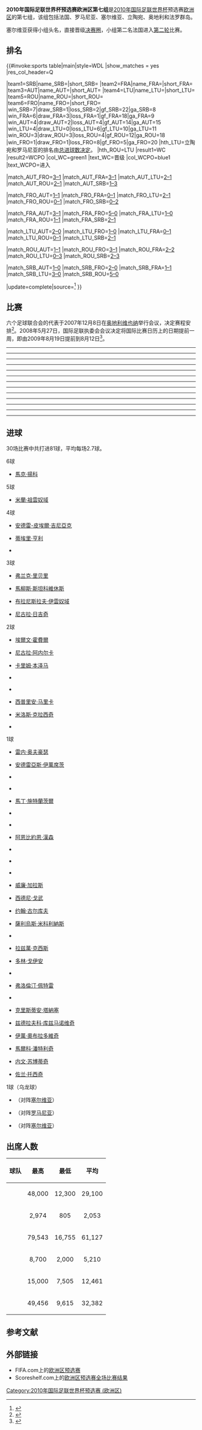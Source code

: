 {{NoteTA
|G1=足球
|G2=地名
}}

{{main|2010年國際足協世界盃外圍賽 (歐洲區)}}

'''2010年国际足联世界杯预选赛欧洲区第七组'''是[[2010年国际足联世界杯|2010年国际足联世界杯]]预选赛[[歐洲足球協會聯盟|欧洲区]]的第七组，该组包括法国、罗马尼亚、塞尔维亚、立陶宛、奥地利和法罗群岛。

塞尔维亚获得小组头名，直接晋级[[2010年国际足联世界杯|决赛圈]]，小组第二名法国进入[[2010年国际足联世界杯预选赛－欧洲区第二轮|第二轮]]比赛。

==排名==
<onlyinclude>{{#invoke:sports table|main|style=WDL
|show_matches = yes
|res_col_header=Q

<!--PLEASE READ BEFORE YOU UPDATE THE TABLE AFTER A FINAL SCORE:
1. Most importantly, make sure the score is FINAL! Don't update based on games that are still ongoing.
2. Update the record of BOTH TEAMS, not just the winner or the team you support.
3. Update EVERY COLUMN, not just Pts, in particular GF, GA, and GD (errors will be hard to detect).
4. Make sure the teams are in the correct new positions (in particular, make sure teams with the same number of points are ranked correctly based on the tiebreakers of the tournament).
If in any doubt, check with standings from official websites (such as FIFA.com) or reliable sources.
-->

|team1=SRB|name_SRB={{fb|SRB|2004}}|short_SRB={{fbicon|SRB|2004}}
|team2=FRA|name_FRA={{fb|FRA}}|short_FRA={{fbicon|FRA}}
|team3=AUT|name_AUT={{fb|AUT}}|short_AUT={{fbicon|AUT}}
|team4=LTU|name_LTU={{fb|LTU}}|short_LTU={{fbicon|LTU}}
|team5=ROU|name_ROU={{fb|ROU}}|short_ROU={{fbicon|ROU}}
|team6=FRO|name_FRO={{fb|FRO}}|short_FRO={{fbicon|FRO}}
|win_SRB=7|draw_SRB=1|loss_SRB=2|gf_SRB=22|ga_SRB=8
|win_FRA=6|draw_FRA=3|loss_FRA=1|gf_FRA=18|ga_FRA=9
|win_AUT=4|draw_AUT=2|loss_AUT=4|gf_AUT=14|ga_AUT=15
|win_LTU=4|draw_LTU=0|loss_LTU=6|gf_LTU=10|ga_LTU=11
|win_ROU=3|draw_ROU=3|loss_ROU=4|gf_ROU=12|ga_ROU=18
|win_FRO=1|draw_FRO=1|loss_FRO=8|gf_FRO=5|ga_FRO=20
<noinclude>
|hth_LTU=立陶宛和罗马尼亚的排名由[[國際足協世界盃外圍賽|总进球数决定]]。
|hth_ROU=LTU
</noinclude>
|result1=WC |result2=WCPO
|col_WC=green1  |text_WC=晋级{{nobreak|[[2010年国际足联世界杯|决赛圈]]}}
|col_WCPO=blue1 |text_WCPO=进入{{nobreak|[[2010年国际足联世界杯预选赛－欧洲区第二轮|第二轮]]}}

|match_AUT_FRO=[[#Austria_v_Faroe_Islands|3–1]]
|match_AUT_FRA=[[#Austria_v_France|3–1]]
|match_AUT_LTU=[[#Austria_v_Lithuania|2–1]]
|match_AUT_ROU=[[#Austria_v_Romania|2–1]]
|match_AUT_SRB=[[#Austria_v_Serbia|1–3]]

|match_FRO_AUT=[[#Faroe_Islands_v_Austria|1–1]]
|match_FRO_FRA=[[#Faroe_Islands_v_France|0–1]]
|match_FRO_LTU=[[#Faroe_Islands_v_Lithuania|2–1]]
|match_FRO_ROU=[[#Faroe_Islands_v_Romania|0–1]]
|match_FRO_SRB=[[#Faroe_Islands_v_Serbia|0–2]]

|match_FRA_AUT=[[#France_v_Austria|3–1]]
|match_FRA_FRO=[[#France_v_Faroe_Islands|5–0]]
|match_FRA_LTU=[[#France_v_Lithuania|1–0]]
|match_FRA_ROU=[[#France_v_Romania|1–1]]
|match_FRA_SRB=[[#France_v_Serbia|2–1]]

|match_LTU_AUT=[[#Lithuania_v_Austria|2–0]]
|match_LTU_FRO=[[#Lithuania_v_Faroe_Islands|1–0]]
|match_LTU_FRA=[[#Lithuania_v_France|0–1]]
|match_LTU_ROU=[[#Lithuania_v_Romania|0–1]]
|match_LTU_SRB=[[#Lithuania_v_Serbia|2–1]]

|match_ROU_AUT=[[#Romania_v_Austria|1–1]]
|match_ROU_FRO=[[#Romania_v_Faroe_Islands|3–1]]
|match_ROU_FRA=[[#Romania_v_France|2–2]]
|match_ROU_LTU=[[#Romania_v_Lithuania|0–3]]
|match_ROU_SRB=[[#Romania_v_Serbia|2–3]]

|match_SRB_AUT=[[#Serbia_v_Austria|1–0]]
|match_SRB_FRO=[[#Serbia_v_Faroe_Islands|2–0]]
|match_SRB_FRA=[[#Serbia_v_France|1–1]]
|match_SRB_LTU=[[#Serbia_v_Lithuania|3–0]]
|match_SRB_ROU=[[#Serbia_v_Romania|5–0]]

|update=complete|source=<ref>{{cite web|url=http://sports.sina.com.cn/g/2009-06-07/04474419939.shtml|title=世预赛积分榜：葡萄牙乌克兰进附加赛 两黑马出线|work=新浪体育|date=2009-10-15|accessdate=2020-08-11|archive-date=2015-05-31|archive-url=https://web.archive.org/web/20150531222834/http://sports.sina.com.cn/g/2009-06-07/04474419939.shtml|dead-url=no}}</ref>
}}</onlyinclude>

==比赛==
六个足球联合会的代表于2007年12月8日在[[奥地利|奥地利]][[维也纳|维也纳]]举行会议，决定赛程安排<ref>{{cite news |first=Bastien |last=Lhéritier |title=Un compromis pour ces qualifications |url=http://www.fff.fr/bleus/412484.shtml |publisher=fff.fr |date=2007-12-08 |accessdate=2008-03-29 |language=Fr |archive-date=2019-12-15 |archive-url=https://web.archive.org/web/20191215043513/https://www.fff.fr/equipes-de-france/ |dead-url=no }}</ref>。2008年5月27日，国际足联执委会会议决定将国际比赛日历上的日期提前一周，即由2009年8月19日提前到8月12日<ref>{{cite news |title=Unanimous support for 6+5, FIFA Club World Cup hosts revealed |url=https://www.fifa.com/aboutfifa/federation/bodies/media/newsid=779200.html |publisher=FIFA |dead-url=yes |archiveurl=https://web.archive.org/web/20090206012616/http://www.fifa.com/aboutfifa/federation/bodies/media/newsid%3D779200.html |archivedate=2009-02-06 |accessdate=2020-08-13 }}</ref>。

----
{{footballbox
|id = Romania v Lithuania
|date = 2008-09-06
|time = 21:00 [[UTC+03:00|UTC+03:00]]
|team1 = {{fb-rt|ROU}}
|score = 0–3
|report = [https://www.fifa.com/worldcup/matches/round=250471/match=300040879/report.html 报告]
|team2 = {{fb|LTU}}
|goals1 =
|goals2 = [[馬柳斯·斯坦科維休斯|馬柳斯·斯坦科維休斯]] {{goal|31}}<br />[[薩利烏斯·米科利納斯|薩利烏斯·米科利納斯]] {{goal|69}}<br />{{tsl|en|Mindaugas Kalonas|明多加·卡隆纳斯|明多加·卡隆纳斯}} {{goal|86}}
|stadium = [[克卢日-纳波卡|克卢日-纳波卡]][[康斯坦丁·勒杜列斯库博士球场|康斯坦丁·勒杜列斯库博士球场]]
|attendance = 14,000
|referee = {{tsl|en|Alan Kelly (referee)|艾伦·凯利|艾伦·凯利}} ([[愛爾蘭足球協會|愛爾蘭足球協會]]) }}

{{footballbox
|id = Serbia v Faroe Islands
|date = 2008-09-06
|time = 20:15 [[UTC+02:00|UTC+02:00]]
|team1 = {{fb-rt|SRB|2004}}
|score = 2–0
|report = [https://www.fifa.com/worldcup/matches/round=250471/match=300040878/report.html 报告]
|team2 = {{fb|FRO}}
|goals1 = {{tsl|en|Jón Rói Jacobsen|琼·罗伊·雅各布森|琼·罗伊·雅各布森}} {{goal|30|o.g.}}<br />[[尼古拉·日吉奇|尼古拉·日吉奇]] {{goal|88}}
|goals2 =
|stadium = [[贝尔格莱德|贝尔格莱德]][[紅星體育場|紅星體育場]]
|attendance = 9,615
|referee = {{tsl|en|Aleksei Nikolaev (referee)|阿列克谢·尼古拉耶夫|阿列克谢·尼古拉耶夫}} ([[俄羅斯足球總會|俄羅斯足球總會]]) }}

{{footballbox
|id = Austria v France
|date = 2008-09-06
|time = 20:45 [[UTC+02:00|UTC+02:00]]
|team1 = {{fb-rt|AUT}}
|score = 3–1
|report = [https://www.fifa.com/worldcup/matches/round=250471/match=300040880/report.html 报告]
|team2 = {{fb|FRA}}
|goals1 = [[馬克·揚科|馬克·揚科]] {{goal|8}}<br />[[雷内·奥夫豪瑟|雷内·奥夫豪瑟]] {{goal|41}}<br />[[安德雷亞斯·伊萬席茨|安德雷亞斯·伊萬席茨]] {{goal|72|pen.}}
|goals2 = [[西德尼·戈武|西德尼·戈武]] {{goal|61}}
|stadium = [[維也納|維也納]][[恩斯特·哈佩尔球场|恩斯特·哈佩尔球场]]
|attendance = 48,000
|referee = {{tsl|en|Claus Bo Larsen|克劳斯·博·拉森|克劳斯·博·拉森}} ([[丹麥足球協會|丹麥足球協會]]) }}
----
{{footballbox
|id = Faroe Islands v Romania
|date = 2008-09-10
|time = 17:30 [[UTC+01:00|UTC+01:00]]
|team1 = {{fb-rt|FRO}}
|score = 0–1
|report = [https://www.fifa.com/worldcup/matches/round=250471/match=300040877/report.html 报告]
|team2 = {{fb|ROU}}
|goals1 =
|goals2 = [[拉兹萬·克西斯|拉兹萬·克西斯]] {{goal|59}}
|stadium = [[托爾斯港|托爾斯港]][[托尔斯球场|托尔斯球场]]
|attendance = 805
|referee = {{tsl|en|Marijo Strahonja|玛丽亚·斯特拉霍尼亚|玛丽亚·斯特拉霍尼亚}} ([[克羅地亞足球總會|克羅地亞足球總會]]) }}

{{footballbox
|id = Lithuania v Austria
|date = 2008-09-10
|time = 20:30 [[UTC+03:00|UTC+03:00]]
|team1 = {{fb-rt|LTU}}
|score = 2–0
|report = [https://www.fifa.com/worldcup/matches/round=250471/match=300040875/report.html 报告]
|team2 = {{fb|AUT}}
|goals1 = {{tsl|en|Tomas Danilevičius|托马斯·丹尼维尔维奇|托马斯·丹尼维尔维奇}} {{goal|52||58}} 
|goals2 =
|stadium = [[馬里揚泊列|馬里揚泊列]]{{tsl|en|Sūduva stadium|苏度华球场|苏度华球场}}
|attendance = 4,500
|referee = [[保罗·塔伊亚文托|保罗·塔伊亚文托]] ([[意大利足球總會|意大利足球總會]]) }}

{{footballbox
|id = France v Serbia
|date = 2008-09-10
|time = 21:00 [[UTC+02:00|UTC+02:00]]
|team1 = {{fb-rt|FRA}}
|score = 2–1
|report = [https://www.fifa.com/worldcup/matches/round=250471/match=300040876/report.html 报告]
|team2 = {{fb|SRB|2004}}
|goals1 = [[蒂埃里·亨利|蒂埃里·亨利]] {{goal|53}}<br />[[尼古拉·阿内尔卡|尼古拉·阿内尔卡]] {{goal|63}}
|goals2 = [[布拉尼斯拉夫·伊雲奴域|布拉尼斯拉夫·伊雲奴域]] {{goal|75}}
|stadium = [[聖但尼_(塞納-聖但尼省)|聖但尼]][[法蘭西體育場|法蘭西體育場]]
|attendance = 53,027
|referee = [[奥莱加里欧·本奎伦卡|奥莱加里欧·本奎伦卡]] ([[葡萄牙足球總會|葡萄牙足球總會]]) }}
----
{{footballbox
|id = Faroe Islands v Austria
|date = 2008-10-11
|time = 16:00 [[UTC+01:00|UTC+01:00]]
|team1 = {{fb-rt|FRO}}
|score = 1–1
|report = [https://www.fifa.com/worldcup/matches/round=250471/match=300040872/report.html 报告]
|team2 = {{fb|AUT}}
|goals1 = {{tsl|en|Bogi Løkin|博吉·洛金|博吉·洛金}} {{goal|47}}
|goals2 = [[馬丁·施特蘭茨爾|馬丁·施特蘭茨爾]] {{goal|49}}
|stadium = [[托爾斯港|托爾斯港]][[托尔斯球场|托尔斯球场]]
|attendance = 1,800
|referee = {{tsl|en|Darko Ceferin|达科·塞费林|达科·塞费林}} ([[斯洛文尼亞足球協會|斯洛文尼亞足球協會]]) }}

{{footballbox
|id = Serbia v Lithuania
|date = 2008-10-11
|time = 20:15 [[UTC+02:00|UTC+02:00]]
|team1 = {{fb-rt|SRB|2004}}
|score = 3–0
|report = [https://www.fifa.com/worldcup/matches/round=250471/match=300040873/report.html 报告]
|team2 = {{fb|LTU}}
|goals1 = [[布拉尼斯拉夫·伊雲奴域|布拉尼斯拉夫·伊雲奴域]] {{goal|6}}<br />[[米洛斯·克拉西奇|米洛斯·克拉西奇]] {{goal|34}}<br />[[尼古拉·日吉奇|尼古拉·日吉奇]] {{goal|82}}
|goals2 =
|stadium = [[贝尔格莱德|贝尔格莱德]][[紅星體育場|紅星體育場]]
|attendance = 22,000
|referee = [[文奴·米捷圖·干沙利斯|文奴·米捷圖·干沙利斯]] ([[西班牙皇家足球協會|西班牙皇家足球協會]]) }}

{{footballbox
|id = Romania v France
|date = 2008-10-11
|time = 21:40 [[UTC+03:00|UTC+03:00]]
|team1 = {{fb-rt|ROU}}
|score = 2–2
|report = [https://www.fifa.com/worldcup/matches/round=250471/match=300040874/report.html 报告]
|team2 = {{fb|FRA}}
|goals1 = [[弗洛倫汀·佩特雷|弗洛倫汀·佩特雷]] {{goal|6}}<br />[[多林·戈伊安|多林·戈伊安]] {{goal|17}}
|goals2 = [[弗兰克·里贝里|弗兰克·里贝里]] {{goal|36}}<br />[[约翰·古尔库夫|约翰·古尔库夫]] {{goal|69}}
|stadium = [[康斯坦察|康斯坦察]]{{tsl|en|Stadionul Farul|法鲁尔体育场|法鲁尔体育场}}
|attendance = 12,800
|referee = [[弗兰克·德布莱克雷|弗兰克·德布莱克雷]] ([[皇家比利時足球協會|皇家比利時足球協會]]) }}
----
{{footballbox
|id = Lithuania v Faroe Islands
|date = 2008-10-15
|time = 19:00 [[UTC+03:00|UTC+03:00]]
|team1 = {{fb-rt|LTU}}
|score = 1–0
|report = [https://www.fifa.com/worldcup/matches/round=250471/match=300040870/report.html 报告]
|team2 = {{fb|FRO}}
|goals1 = {{tsl|en|Tomas Danilevičius|托马斯·丹尼维尔维奇|托马斯·丹尼维尔维奇}} {{goal|20}}
|goals2 =
|stadium = [[考那斯|考那斯]]{{tsl|en|S. Darius and S. Girėnas Stadium|大流士和吉雷德克纳普斯体育场|大流士和吉雷德克纳普斯体育场}}
|attendance = 5,000
|referee = {{tsl|en|Costas Kapitanis||Costas Kapitanis}} ([[塞浦路斯足球協會|塞浦路斯足球協會]]) }}

{{footballbox
|id = Austria v Serbia
|date = 2008-10-15
|time = 20:30 [[UTC+02:00|UTC+02:00]]
|team1 = {{fb-rt|AUT}}
|score = 1–3
|report = [https://www.fifa.com/worldcup/matches/round=250471/match=300040871/report.html 报告]
|team2 = {{fb|SRB|2004}}
|goals1 = [[馬克·揚科|馬克·揚科]] {{goal|80}}
|goals2 = [[米洛斯·克拉西奇|米洛斯·克拉西奇]] {{goal|15}}<br />[[米蘭·祖雲奴域|米蘭·祖雲奴域]] {{goal|18}}<br />[[伊萬·奧布拉多維奇|伊萬·奧布拉多維奇]] {{goal|24}}
|stadium = [[維也納|維也納]][[恩斯特·哈佩尔球场|恩斯特·哈佩尔球场]]
|attendance = 47,998
|referee = {{tsl|en|Mike Riley (referee)|迈克·赖利|迈克·赖利}} ([[英格蘭足球總會|英格蘭足球總會]]) }}
----
{{footballbox
|id = Romania v Serbia
|date = 2009-03-28
|time = 19:45 [[UTC+02:00|UTC+02:00]]
|team1 = {{fb-rt|ROU}}
|score = 2–3
|report = [https://www.fifa.com/worldcup/matches/round=250471/match=300041088/report.html 报告]
|team2 = {{fb|SRB|2004}}
|goals1 = [[西普里安·马里卡|西普里安·马里卡]] {{goal|50}}<br />{{tsl|en|Dorel Stoica|多雷尔·斯托伊卡|多雷尔·斯托伊卡}} {{goal|74}}
|goals2 = [[米蘭·祖雲奴域|米蘭·祖雲奴域]] {{goal|18}}<br />{{tsl|en|Dorel Stoica|多雷尔·斯托伊卡|多雷尔·斯托伊卡}} {{goal|44|o.g.}}<br />[[布拉尼斯拉夫·伊雲奴域|布拉尼斯拉夫·伊雲奴域]] {{goal|59}}
|stadium =[[康斯坦察|康斯坦察]]{{tsl|en|Stadionul Farul|法鲁尔体育场|法鲁尔体育场}}
|attendance = 15,000
|referee = {{tsl|en|Matteo Trefoloni|马特奥·特雷福洛尼|马特奥·特雷福洛尼}} ([[意大利足球總會|意大利足球總會]]) }}

{{footballbox
|id = Lithuania v France
|date = 2009-03-28
|time = 21:45 [[UTC+02:00|UTC+02:00]]
|team1 = {{fb-rt|LTU}}
|score = 0–1
|report = [https://www.fifa.com/worldcup/matches/round=250471/match=300041087/report.html 报告]
|team2 = {{fb|FRA}}
|goals1 =
|goals2 = [[弗兰克·里贝里|弗兰克·里贝里]] {{goal|67}}
|stadium = [[考那斯|考那斯]]{{tsl|en|S. Darius and S. Girėnas Stadium|大流士和吉雷德克纳普斯体育场|大流士和吉雷德克纳普斯体育场}}
|attendance =8,700
|referee = {{tsl|en|Eric Braamhaar|埃里克·布拉姆哈尔|埃里克·布拉姆哈尔}} ([[皇家荷蘭足球協會|皇家荷蘭足球協會]]) }}
----
{{footballbox
|id = Austria v Romania
|date = 2009-04-01
|time = 20:30 [[UTC+02:00|UTC+02:00]]
|team1 = {{fb-rt|AUT}}
|score = 2–1
|report = [https://www.fifa.com/worldcup/matches/round=250471/match=300041085/report.html 报告]
|team2 = {{fb|ROU}}
|goals1 = [[埃爾文·霍費爾|埃爾文·霍費爾]] {{goal|26||44}}
|goals2 = [[克里斯蒂安·塔納塞|克里斯蒂安·塔納塞]] {{goal|24}}
|stadium = [[克拉根福|克拉根福]][[韋爾特湖球場|韋爾特湖球場]]
|attendance =23,000
|referee = {{tsl|en|Craig Thomson (referee)|克雷格·汤姆森|克雷格·汤姆森}} ([[蘇格蘭足球協會|蘇格蘭足球協會]])}}

{{footballbox
|id = France v Lithuania
|date = 2009-04-01
|time = 21:00 [[UTC+02:00|UTC+02:00]]
|team1 = {{fb-rt|FRA}}
|score = 1–0
|report = [https://www.fifa.com/worldcup/matches/round=250471/match=300041086/report.html 报告]
|team2 = {{fb|LTU}}
|goals1 =[[弗兰克·里贝里|弗兰克·里贝里]] {{goal|75}}
|goals2 =
|stadium = [[聖但尼_(塞納-聖但尼省)|聖但尼]][[法蘭西體育場|法蘭西體育場]]
|attendance =79,543
|referee = [[侯活·韋比|侯活·韋比]] ([[英格蘭足球總會|英格蘭足球總會]]) }}
----
{{footballbox
|id = Lithuania v Romania
|date = 2009-06-06
|time = 21:00 [[UTC+03:00|UTC+03:00]]
|team1 = {{fb-rt|LTU}}
|score = 0–1
|report = [https://www.fifa.com/worldcup/matches/round=250471/match=300041084/report.html 报告]
|team2 = {{fb|ROU}}
|goals1 =
|goals2 = [[西普里安·马里卡|西普里安·马里卡]] {{goal|38}}
|stadium = [[馬里揚泊列|馬里揚泊列]]{{tsl|en|Sūduva stadium|苏度华球场|苏度华球场}}
|attendance = 5,850
|referee = [[乔纳斯·埃里克森|乔纳斯·埃里克森]] ([[瑞典足球協會|瑞典足球協會]]) }}

{{footballbox
|id = Serbia v Austria
|date = 2009-06-06
|time = 20:30 [[UTC+02:00|UTC+02:00]]
|team1 = {{fb-rt|SRB|2004}}
|score = 1–0
|report = [https://www.fifa.com/worldcup/matches/round=250471/match=300041083/report.html 报告]
|team2 = {{fb|AUT}}
|goals1 = {{tsl|en|Nenad Milijaš|内纳德·米利亚斯|内纳德·米利亚斯}} {{goal|7|pen.}}
|goals2 =
|stadium = [[贝尔格莱德|贝尔格莱德]][[紅星體育場|紅星體育場]]
|attendance = 41,000
|referee = {{tsl|en|Pieter Vink|彼得·温克|彼得·温克}} ([[皇家荷蘭足球協會|皇家荷蘭足球協會]])}}
----
{{footballbox
|id = Faroe Islands v Serbia
|date = 2009-06-10
|time = 19:15 [[UTC+01:00|UTC+01:00]]
|team1 = {{fb-rt|FRO}}
|score = 0–2
|report = [https://www.fifa.com/worldcup/matches/round=250471/match=300041082/report.html 报告]
|team2 = {{fb|SRB|2004}}
|goals1 =
|goals2 = [[米蘭·祖雲奴域|米蘭·祖雲奴域]] {{goal|44}}<br />[[内文·苏博蒂奇|内文·苏博蒂奇]] {{goal|69}}
|stadium = [[托爾斯港|托爾斯港]][[托尔斯球场|托尔斯球场]]
|attendance = 2,896
|referee=[[梅尔·列维|梅尔·列维]] ([[以色列足球協會|以色列足球協會]]) }}
----
{{footballbox
|id = Faroe Islands v France
|date = 2009-08-12
|time = 17:00 [[UTC+01:00|UTC+01:00]]
|team1 = {{fb-rt|FRO}}
|score = 0–1
|report = [https://www.fifa.com/worldcup/matches/round=250471/match=300041081/report.html 报告]
|team2 = {{fb|FRA}}
|goals1 = 
|goals2 =[[安德雷-皮埃爾·吉尼亞克|安德雷-皮埃爾·吉尼亞克]] {{goal|41}}
|stadium = [[托爾斯港|托爾斯港]][[托尔斯球场|托尔斯球场]]
|attendance = 2,974
|referee = {{tsl|en|Michael Koukoulakis|迈克尔·库库拉基斯|迈克尔·库库拉基斯}} ([[希臘足球總會|希臘足球總會]])}}
----
{{footballbox
|id = Austria v Faroe Islands
|date = 2009-09-05
|time = 20:30 [[UTC+02:00|UTC+02:00]]
|team1 = {{fb-rt|AUT}}
|score = 3–1
|report = [https://www.fifa.com/worldcup/matches/round=250471/match=300041098/report.html 报告]
|team2 = {{fb|FRO}}
|goals1 = {{tsl|en|Stefan Maierhofer|斯蒂芬·迈尔霍夫|斯蒂芬·迈尔霍夫}} {{goal|1}} <br> [[馬克·揚科|馬克·揚科]] {{goal|15||58|pen.}}
|goals2 = {{tsl|en|Andreas Lava Olsen|安德烈亚斯·奥尔森|安德烈亚斯·奥尔森}} {{goal|82}}
|stadium = [[格拉茨|格拉茨]]{{tsl|en|UPC-Arena|UPC体育场|UPC体育场}}
|attendance = 12,300
|referee = {{tsl|en|Marco Borg|马可·伯格|马可·伯格}} ([[馬爾他足球協會|馬爾他足球協會]])}}

{{footballbox
|id = France v Romania
|date = 2009-09-05
|time = 21:00 [[UTC+02:00|UTC+02:00]]
|team1 = {{fb-rt|FRA}}
|score = 1–1
|report = [https://www.fifa.com/worldcup/matches/round=250471/match=300041099/report.html 报告]
|team2 = {{fb|ROU}}
|goals1 = [[蒂埃里·亨利|蒂埃里·亨利]] {{goal|48}}
|goals2 = {{tsl|en|Julien Escudé|朱利安·埃斯库德|朱利安·埃斯库德}} {{goal|55|o.g.}}
|stadium = [[聖但尼_(塞納-聖但尼省)|聖但尼]][[法蘭西體育場|法蘭西體育場]]
|attendance = 78,209
|referee = {{tsl|en|Ivan Bebek|伊万·贝贝克|伊万·贝贝克}} ([[克羅地亞足球總會|克羅地亞足球總會]]) }}
----
{{footballbox
|id = Faroe Islands v Lithuania
|date = 2009-09-09
|time = 17:15 [[UTC+01:00|UTC+01:00]]
|team1 = {{fb-rt|FRO}}
|score = 2–1
|report = [https://www.fifa.com/worldcup/matches/round=250471/match=300041095/report.html 报告]
|team2 = {{fb|LTU}}
|goals1 ={{tsl|en|Súni Olsen|苏尼·奥尔森|苏尼·奥尔森}} {{goal|13}} <br> [[阿恩比約恩·漢森|阿恩比約恩·漢森]] {{goal|34}}
|goals2 ={{tsl|en|Tomas Danilevičius|托马斯·丹尼列维奇乌斯|托马斯·丹尼列维奇乌斯}} {{goal|22|pen.}}
|stadium = [[托夫蒂尔|托夫蒂尔]]{{tsl|en|Svangaskarð|斯万加斯卡尔体育场|斯万加斯卡尔体育场}}
|attendance = 1,942
|referee = {{tsl|en|István Vad|伊斯特万·瓦德|伊斯特万·瓦德}} ([[匈牙利足球總會|匈牙利足球總會]]) }}

{{footballbox
|id = Romania v Austria
|date = 2009-09-09
|time = 20:45 [[UTC+03:00|UTC+03:00]]
|team1 = {{fb-rt|ROU}}
|score = 1–1
|report = [https://www.fifa.com/worldcup/matches/round=250471/match=300041097/report.html 报告]
|team2 = {{fb|AUT}}
|goals1 ={{tsl|en|Gheorghe Bucur|格奥尔格·布克|格奥尔格·布克}} {{goal|54}}
|goals2 ={{tsl|en|Franz Schiemer|弗朗兹·席默|弗朗兹·席默}} {{goal|83}}
|stadium = [[布加勒斯特|布加勒斯特]]{{tsl|en|Stadionul Steaua (1974)|特星球场|特星球场}}
|attendance = 7,505
|referee = [[馬田·艾堅遜|馬田·艾堅遜]] ([[英格蘭足球總會|英格蘭足球總會]]) }}

{{footballbox
|id = Serbia v France
|date = 2009-09-09
|time = 21:00 [[UTC+02:00|UTC+02:00]]
|team1 = {{fb-rt|SRB|2004}}
|score = 1–1
|report = [https://www.fifa.com/worldcup/matches/round=250471/match=300041096/report.html 报告]
|team2 = {{fb|FRA}}
|goals1 ={{tsl|en|Nenad Milijaš|内纳德·米利亚斯|内纳德·米利亚斯}} {{goal|12|pen.}}
|goals2 =[[蒂埃里·亨利|蒂埃里·亨利]] {{goal|36}}
|stadium = [[贝尔格莱德|贝尔格莱德]][[紅星體育場|紅星體育場]]
|attendance = 49,456
|referee = [[羅拔圖·洛錫迪|羅拔圖·洛錫迪]] ([[意大利足球總會|意大利足球總會]]) }}
----
{{footballbox
|id = Austria v Lithuania
|date = 2009-10-10
|time = 20:30 [[UTC+02:00|UTC+02:00]]
|team1 = {{fb-rt|AUT}}
|score = 2–1
|report = [https://www.fifa.com/worldcup/matches/round=250471/match=300041093/report.html 报告]
|team2 = {{fb|LTU}}
|goals1 =[[馬克·揚科|馬克·揚科]] {{goal|16}}<br/> {{tsl|en|Roman Wallner|罗曼·华纳|罗曼·华纳}} {{goal|80|pen.}}
|goals2 =[[馬柳斯·斯坦科維休斯|馬柳斯·斯坦科維休斯]] {{goal|66}}
|stadium = [[因斯布鲁克|因斯布鲁克]]{{tsl|en|Tivoli Neu|新蒂沃利球场|新蒂沃利球场}}
|attendance =14,200
|referee={{tsl|en|Serge Gumienny|古米恩尼|古米恩尼}} ([[皇家比利時足球協會|皇家比利時足球協會]]) }}

{{footballbox
|id = Serbia v Romania
|date = 2009-10-10
|time = 20:30 [[UTC+02:00|UTC+02:00]]
|team1 = {{fb-rt|SRB|2004}}
|score = 5–0
|report = [https://www.fifa.com/worldcup/matches/round=250471/match=300041094/report.html 报告]
|team2 = {{fb|ROU}}
|goals1 =[[尼古拉·日吉奇|尼古拉·日吉奇]] {{goal|37}} <br> [[馬爾科·潘特利奇|馬爾科·潘特利奇]] {{goal|50}} <br> [[兹德拉夫科·库兹马诺维奇|兹德拉夫科·库兹马诺维奇]] {{goal|78}} <br> [[米蘭·祖雲奴域|米蘭·祖雲奴域]] {{goal|87||90+3}}
|goals2 = 
|stadium = [[贝尔格莱德|贝尔格莱德]][[紅星體育場|紅星體育場]]
|attendance =39,839
|referee = {{tsl|en|Costas Kapitanis|科斯塔斯·卡皮塔尼斯|科斯塔斯·卡皮塔尼斯}} ([[塞浦路斯足球協會|塞浦路斯足球協會]]) }}

{{footballbox
|id = France v Faroe Islands
|date = 2009-10-10
|time = 21:00 [[UTC+02:00|UTC+02:00]]
|team1 = {{fb-rt|FRA}}
|score = 5–0
|report = [https://www.fifa.com/worldcup/matches/round=250471/match=300041092/report.html 报告]
|team2 = {{fb|FRO}}
|goals1 =[[安德雷-皮埃爾·吉尼亞克|安德雷-皮埃爾·吉尼亞克]] {{goal|34||38}}<br>[[威廉·加拉斯|威廉·加拉斯]] {{goal|52}}<br>[[尼古拉·阿内尔卡|尼古拉·阿内尔卡]] {{goal|86}}<br>[[卡里姆·本泽马|卡里姆·本泽马]] {{goal|88}}
|goals2 =
|stadium = [[甘岡|甘岡]][[魯杜路球場|魯杜路球場]]
|attendance =16,755
|referee = {{tsl|en|Robert Małek|罗伯特·马莱克|罗伯特·马莱克}} ([[波蘭足球協會|波蘭足球協會]]) }}
----
{{footballbox
|id = Lithuania v Serbia
|date = 2009-10-14
|time = 21:00 [[UTC+03:00|UTC+03:00]]
|team1 = {{fb-rt|LTU}}
|score = 2–1
|report = [https://www.fifa.com/worldcup/matches/round=250471/match=300041090/report.html 报告]
|team2 = {{fb|SRB|2004}}
|goals1 ={{tsl|en|Mindaugas Kalonas|明多加·卡隆纳斯|明多加·卡隆纳斯}} {{goal|20|pen.}}<br>[[馬柳斯·斯坦科維休斯|馬柳斯·斯坦科維休斯]] {{goal|68|pen.}}
|goals2 =[[佐兰·托西奇|佐兰·托西奇]] {{goal|60}}
|stadium = [[馬里揚泊列|馬里揚泊列]]{{tsl|en|Sūduva stadium|苏度华球场|苏度华球场}}
|attendance =2,000
|referee = [[安东·古诺夫|安东·古诺夫]] ([[保加利亞足球聯會|保加利亞足球聯會]]) }}

{{footballbox
|id = Romania v Faroe Islands
|date = 2009-10-14
|time = 21:00 [[UTC+03:00|UTC+03:00]]
|team1 = {{fb-rt|ROU}}
|score = 3–1
|report = [https://www.fifa.com/worldcup/matches/round=250471/match=300041089/report.html 报告]
|team2 = {{fb|FRO}}
|goals1 ={{tsl|en|Iulian Apostol|朱利安·艾斯托尔|朱利安·艾斯托尔}} {{goal|16}}<br>{{tsl|en|Gheorghe Bucur|格奥尔格·布克|格奥尔格·布克}} {{goal|65}}<br>{{tsl|en|Ionuţ Mazilu|爱奥努特·马齐鲁|爱奥努特·马齐鲁}} {{goal|87}}
|goals2 ={{tsl|en|Egil á Bø|埃吉尔·伯|埃吉尔·伯}} {{goal|83}}
|stadium = [[皮亞特拉-尼亞姆茨|皮亞特拉-尼亞姆茨]]{{tsl|en|Stadionul Ceahlăul|赫勒乌体育场|赫勒乌体育场}}
|attendance =13,000
|referee = {{tsl|en|Alexander Gvardis|亚历山大·格瓦迪斯|亚历山大·格瓦迪斯}} ([[俄羅斯足球總會|俄羅斯足球總會]]) }}

{{footballbox
|id = France v Austria
|date = 2009-10-14
|time = 21:00 [[UTC+02:00|UTC+02:00]]
|team1 = {{fb-rt|FRA}}
|score = 3–1
|report = [https://www.fifa.com/worldcup/matches/round=250471/match=300041091/report.html 报告]
|team2 = {{fb|AUT}}
|goals1 =[[卡里姆·本泽马|卡里姆·本泽马]] {{goal|18}}<br>[[蒂埃里·亨利|蒂埃里·亨利]] {{goal|26|pen.}}<br>[[安德雷-皮埃爾·吉尼亞克|安德雷-皮埃爾·吉尼亞克]] {{goal|66}}
|goals2 =[[馬克·揚科|馬克·揚科]] {{goal|49}}
|stadium = [[聖但尼_(塞納-聖但尼省)|聖但尼]][[法蘭西體育場|法蘭西體育場]]
|attendance =78,099
|referee = [[佩德羅·普羅恩卡|佩德羅·普羅恩卡]] ([[葡萄牙足球總會|葡萄牙足球總會]])}}

==进球==
30场比赛中共打进81球，平均每场2.7球。

;6球
{{col-begin-small}}
{{col-3}}
*{{flagicon|AUT}} [[馬克·揚科|馬克·揚科]]
{{col-end}}

;5球
{{col-begin-small}}
{{col-3}}
*{{flagicon|SRB|2004}} [[米蘭·祖雲奴域|米蘭·祖雲奴域]]
{{col-end}}

;4球
{{col-begin-small}}
{{col-3}}
*{{flagicon|FRA}} [[安德雷-皮埃爾·吉尼亞克|安德雷-皮埃爾·吉尼亞克]]
{{col-3}}
*{{flagicon|FRA}} [[蒂埃里·亨利|蒂埃里·亨利]]
{{col-3}}
*{{flagicon|LTU}} {{tsl|en|Tomas Danilevičius|托马斯·丹尼维尔维奇|托马斯·丹尼维尔维奇}}
{{col-end}}

;3球
{{col-begin-small}}
{{col-3}}
*{{flagicon|FRA}} [[弗兰克·里贝里|弗兰克·里贝里]]
*{{flagicon|LTU}} [[馬柳斯·斯坦科維休斯|馬柳斯·斯坦科維休斯]]
{{col-3}}
*{{flagicon|SRB|2004}} [[布拉尼斯拉夫·伊雲奴域|布拉尼斯拉夫·伊雲奴域]]
{{col-3}}
*{{flagicon|SRB|2004}} [[尼古拉·日吉奇|尼古拉·日吉奇]]
{{col-end}}

;2球
{{col-begin-small}}
{{col-3}}
*{{flagicon|AUT}} [[埃爾文·霍費爾|埃爾文·霍費爾]]
*{{flagicon|FRA}} [[尼古拉·阿内尔卡|尼古拉·阿内尔卡]]
*{{flagicon|FRA}} [[卡里姆·本泽马|卡里姆·本泽马]]
{{col-3}}
*{{flagicon|LTU}} {{tsl|en|Mindaugas Kalonas|明多加·卡隆纳斯|明多加·卡隆纳斯}}
*{{flagicon|ROU}} {{tsl|en|Gheorghe Bucur|格奥尔格·布克|格奥尔格·布克}}
*{{flagicon|ROU}} [[西普里安·马里卡|西普里安·马里卡]]
{{col-3}}
*{{flagicon|SRB|2004}} [[米洛斯·克拉西奇|米洛斯·克拉西奇]]
*{{flagicon|SRB|2004}} {{tsl|en|Nenad Milijaš|内纳德·米利哈什|内纳德·米利哈什}}
{{col-end}}

;1球
{{col-begin-small}}
{{col-3}}
*{{flagicon|AUT}} [[雷内·奥夫豪瑟|雷内·奥夫豪瑟]]
*{{flagicon|AUT}} [[安德雷亞斯·伊萬席茨|安德雷亞斯·伊萬席茨]]
*{{flagicon|AUT}} {{tsl|en|Stefan Maierhofer|斯蒂芬·迈尔霍夫|斯蒂芬·迈尔霍夫}}
*{{flagicon|AUT}} {{tsl|en|Franz Schiemer|弗朗兹·席默|弗朗兹·席默}}
*{{flagicon|AUT}} [[馬丁·施特蘭茨爾|馬丁·施特蘭茨爾]]
*{{flagicon|AUT}} {{tsl|en|Roman Wallner|罗曼·华纳|罗曼·华纳}}
*{{flagicon|FRO}} {{tsl|en|Egil á Bø|埃吉尔·伯|埃吉尔·伯}}
*{{flagicon|FRO}} [[阿恩比約恩·漢森|阿恩比約恩·漢森]]
*{{flagicon|FRO}} {{tsl|en|Bogi Løkin|博吉·洛金|博吉·洛金}}
{{col-3}}
*{{flagicon|FRO}} {{tsl|en|Andreas Lava Olsen|安德烈亚斯·奥尔森|安德烈亚斯·奥尔森}}
*{{flagicon|FRO}} {{tsl|en|Suni Olsen|苏尼·奥尔森|苏尼·奥尔森}}
*{{flagicon|FRA}} [[威廉·加拉斯|威廉·加拉斯]]
*{{flagicon|FRA}} [[西德尼·戈武|西德尼·戈武]]
*{{flagicon|FRA}} [[约翰·古尔库夫|约翰·古尔库夫]]
*{{flagicon|LTU}} [[薩利烏斯·米科利納斯|薩利烏斯·米科利納斯]]
*{{flagicon|ROU}} {{tsl|en|Iulian Apostol|朱利安·艾斯托尔|朱利安·艾斯托尔}}
*{{flagicon|ROU}} [[拉兹萬·克西斯|拉兹萬·克西斯]]
*{{flagicon|ROU}} [[多林·戈伊安|多林·戈伊安]]
{{col-3}}
*{{flagicon|ROU}} {{tsl|en|Ionuţ Mazilu|爱奥努特·马齐鲁|爱奥努特·马齐鲁}}
*{{flagicon|ROU}} [[弗洛倫汀·佩特雷|弗洛倫汀·佩特雷]]
*{{flagicon|ROU}} {{tsl|en|Dorel Stoica|多雷尔·斯托伊卡|多雷尔·斯托伊卡}}
*{{flagicon|ROU}} [[克里斯蒂安·塔納塞|克里斯蒂安·塔納塞]]
*{{flagicon|SRB|2004}} [[兹德拉夫科·库兹马诺维奇|兹德拉夫科·库兹马诺维奇]]
*{{flagicon|SRB|2004}} [[伊萬·奧布拉多維奇|伊萬·奧布拉多維奇]]
*{{flagicon|SRB|2004}} [[馬爾科·潘特利奇|馬爾科·潘特利奇]]
*{{flagicon|SRB|2004}} [[内文·苏博蒂奇|内文·苏博蒂奇]]
*{{flagicon|SRB|2004}} [[佐兰·托西奇|佐兰·托西奇]]
{{col-end}}

;1球（乌龙球）
{{col-begin-small}}
{{col-3}}
*{{flagicon|FRO}} {{tsl|en|Jón Rói Jacobsen|琼·罗伊·雅各布瑟|琼·罗伊·雅各布瑟}}（对阵[[塞爾維亞國家足球隊|塞尔维亚]]）
{{col-3}}
*{{flagicon|FRA}} {{tsl|en|Julien Escudé|朱利安·埃斯库德|朱利安·埃斯库德}}（对阵[[羅馬尼亞國家足球隊|罗马尼亚]]）
{{col-3}}
*{{flagicon|ROU}} {{tsl|en|Dorel Stoica|多雷尔·斯托伊卡|多雷尔·斯托伊卡}}（对阵[[塞爾維亞國家足球隊|塞尔维亚]]）
{{col-end}}

==出席人数==
{| class="wikitable sortable"
|-
! 球队
! 最高
! 最低
! 平均
|- 
| {{fb|AUT}} || align="center" | 48,000 || align="center" | 12,300 || align="center" | 29,100
|- 
| {{fb|FRO}} || align="center" | 2,974 || align="center" | 805 || align="center" | 2,053
|-
| {{fb|FRA}} || align="center" | 79,543 || align="center" | 16,755 || align="center" | 61,127
|- 
| {{fb|LTU}} || align="center" | 8,700 || align="center" | 2,000 || align="center" | 5,210
|- 
| {{fb|ROU}} || align="center" | 15,000 || align="center" | 7,505 || align="center" | 12,461
|- 
| {{fb|SRB|2004}} || align="center" | 49,456 || align="center" | 9,615 || align="center" | 32,382
|}

==参考文献==
{{reflist}}

==外部链接==
* FIFA.com上的[https://www.fifa.com/worldcup/preliminaries/europe/index.html 欧洲区预选赛]{{Wayback|url=https://www.fifa.com/worldcup/preliminaries/europe/index.html |date=20190619012341 }}
* Scoreshelf.com上的[http://m.scoreshelf.com/dvcb/en/World_Cup/2010 欧洲区预选赛全场比赛结果]{{Wayback|url=http://m.scoreshelf.com/dvcb/en/World_Cup/2010 |date=20150905142021 }}

{{2010年世界杯外围赛}}

[[Category:2010年国际足联世界杯预选赛_(欧洲区)|Category:2010年国际足联世界杯预选赛 (欧洲区)]]